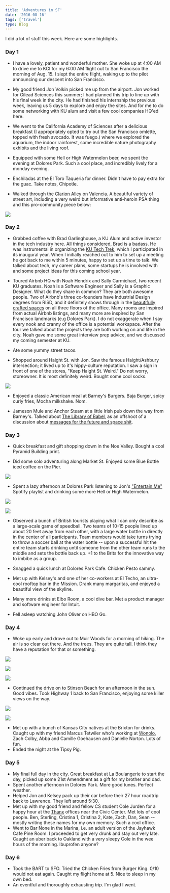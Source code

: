 ```yaml
---
title: 'Adventures in SF'
date: '2016-08-16'
tags: ['travel']
type: Blog
---
```


I did a lot of stuff this week. Here are some highlights.

### Day 1

- I have a lovely, patient and wonderful mother. She woke up at 4:00 AM to drive me to KCI for my 6:00 AM flight out to San Francisco the morning of Aug. 15. I slept the entire flight, waking up to the pilot announcing our descent into San Francisco.

- My good friend Jon Volkin picked me up from the airport. Jon worked for Gilead Sciences this summer; I had planned this trip to line up with his final week in the city. He had finished his internship the previous week, leaving us 5 days to explore and enjoy the sites. And for me to do some networking with KU alum and visit a few cool companies HQ'ed here.

- We went to the California Academy of Sciences after a delicious breakfast (I appropriately opted to try out the San Francisco omlette, topped with fresh avocado. It was fuego.) where we explored the aquarium, the indoor rainforest, some incredible nature photography exhibits and the living roof.

- Equipped with some Hell or High Watermelon beer, we spent the evening at Dolores Park. Such a cool place, and incredibly lively for a monday evening.

- Enchiladas at the El Toro Taqueria for dinner. Didn't have to pay extra for the guac. Take notes, Chipotle.

- Walked through the [Clarion Alley](/static/images/sf/https://en.wikipedia.org/wiki/Clarion_Alley_Mural_Project) on Valencia. A beautiful variety of street art, including a very weird but informative anti-heroin PSA thing and this pro-community piece below:

![](/static/images/sf/mural.png)

### Day 2

- Grabbed coffee with Brad Garlinghouse, a KU Alum and active investor in the tech industry here. All things considered, Brad is a badass. He was instrumental in organizing the [KU Tech Trek](/static/images/sf/http://blog.college.ku.edu/students/tech-trek-connects-jayhawks-to-silicon-valley/), which I participated in its inaugural year. When I initially reached out to him to set up a meeting he got back to me within 5 minutes, happy to set up a time to talk. We talked about tech, my career plans, some startups he is involved with and some project ideas for this coming school year.

- Toured Airbnb HQ with Noah Hendrix and Sally Carmichael, two recent KU graduates. Noah is a Software Engineer and Sally is a Graphic Designer. What do they share in common? They are both awesome people. Two of Airbnb's three co-founders have Industrial Design degrees from RISD, and it definitely shows through in the [beautifully crafted spaces](/static/images/sf/http://www.wired.com/2013/12/airbnb-gets-stylish-new-headquarters/) on all three floors of the office. Many rooms are inspired from actual Airbnb listings, and many more are inspired by San Francisco landmarks (e.g Dolores Park). I do not exaggerate when I say every nook and cranny of the office is a potential workspace. After the tour we talked about the projects they are both working on and life in the city. Noah gave me some great interview prep advice, and we discussed my coming semester at KU.

- Ate some yummy street tacos.

- Shopped around Haight St. with Jon. Saw the famous Haight/Ashbury intersection; it lived up to it's hippy-culture reputation. I saw a sign in front of one of the stores, "Keep Haight St. Weird." Do not worry, storeowner. It is most definitely weird. Bought some cool socks.

![](/static/images/sf/haight.png)

- Enjoyed a classic American meal at Barney's Burgers. Baja Burger, spicy curly fries, Mocha milkshake. Nom.

- Jameson Mule and Anchor Steam at a little Irish pub down the way from Barney's. Talked about [The Library of Babel](/static/images/sf/https://libraryofbabel.info/), as an offshoot of a discussion about [messages for the future and space shit](/static/images/sf/https://www.youtube.com/watch?v=GDrBIKOR01c).

### Day 3

- Quick breakfast and gift shopping down in the Noe Valley. Bought a cool Pyramid Building print.

- Did some solo adventuring along Market St. Enjoyed some Blue Bottle iced coffee on the Pier.

![](/static/images/sf/pier.png)

- Spent a lazy afternoon at Dolores Park listening to Jon's ["Entertain Me"](/static/images/sf/https://open.spotify.com/user/1267605225/playlist/6OWsEuLYjihDeIem3OnaJJ) Spotify playlist and drinking some more Hell or High Watermelon.

![](/static/images/sf/beer.png)

![](/static/images/sf/dolorespark.png)

- Observed a bunch of British tourists playing what I can only describe as a large-scale game of speedball. Two teams of 10-15 people lined up about 20 feet away from each other, with a large water bottle in directly in the center of all participants. Team members would take turns trying to throw a soccer ball at the water bottle -- upon a successful hit the entire team starts drinking until someone from the other team runs to the middle and sets the bottle back up. +1 to the Brits for the innovative way to imbibe as a group.

- Snagged a quick lunch at Dolores Park Cafe. Chicken Pesto sammy.

- Met up with Kelsey's and one of her co-workers at El Techo, an ultra-cool rooftop bar in the Mission. Drank many margaritas, and enjoyed a beautiful view of the skyline.

- Many more drinks at Elbo Room, a cool dive bar. Met a product manager and software engineer for Intuit.

- Fell asleep watching John Oliver on HBO Go.

### Day 4

- Woke up early and drove out to Muir Woods for a morning of hiking. The air is so clear out there. And the trees. They are quite tall. I think they have a reputation for that or something.

![](/static/images/sf/woods1.png)

![](/static/images/sf/woods2.png)

![](/static/images/sf/woods3.png)

- Continued the drive on to Stinson Beach for an afternoon in the sun. Good vibes. Took Highway 1 back to San Francisco, enjoying some killer views on the way.

![](/static/images/sf/beach.png)

![](/static/images/sf/stinson.png)

- Met up with a bunch of Kansas City natives at the Brixton for drinks. Caught up with my friend Marcus Tetwiler who's working at [Wonolo](/static/images/sf/http://www.wonolo.com/), Zach Colby, Abba and Camille Goehausen and Danielle Norton. Lots of fun.
- Ended the night at the Tipsy Pig.

### Day 5

- My final full day in the city. Great breakfast at La Boulangerie to start the day, picked up some 21st Amendment as a gift for my brother and dad.
- Spent another afternoon in Dolores Park. More good tunes. Perfect weather.
- Helped Jon and Kelsey pack up their car before their 27 hour roadtrip back to Lawrence. They left around 5:30.
- Met up with my good friend and fellow CS student Cole Jurden for a happy hour at the [Thanx](/static/images/sf/https://www.thanx.com/) offices near the Civic Center. Met lots of cool people. Ben, Sterling, Cristina 1, Cristina 2, Kate, Zach, Dan, Sean -- mostly writing these names for my own memory. Such a cool office.
- Went to Bar None in the Marina, i.e. an adult version of the Jayhawk Cafe Pine Room. I proceeded to get very drunk and stay out very late. Caught an uber back to Oakland with a very sleepy Cole in the wee hours of the morning. Ibuprofen anyone?

### Day 6

- Took the BART to SFO. Tried the Chicken Fries from Burger King. 0/10 would not eat again. Caught my flight home at 5. Nice to sleep in my own bed.
- An eventful and thoroughly exhausting trip. I'm glad I went.
